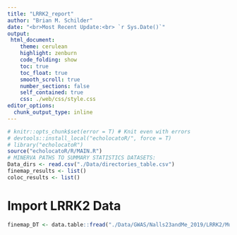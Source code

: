 ```yaml
---
title: "LRRK2_report"
author: "Brian M. Schilder"
date: "<br>Most Recent Update:<br> `r Sys.Date()`"
output:
 html_document:
    theme: cerulean
    highlight: zenburn
    code_folding: show
    toc: true
    toc_float: true
    smooth_scroll: true
    number_sections: false
    self_contained: true
    css: ./web/css/style.css
editor_options: 
  chunk_output_type: inline
---
```



```r
# knitr::opts_chunk$set(error = T) # Knit even with errors
# devtools::install_local("echolocatoR/", force = T)
# library("echolocatoR")
source("echolocatoR/R/MAIN.R")
# MINERVA PATHS TO SUMMARY STATISTICS DATASETS: 
Data_dirs <- read.csv("./Data/directories_table.csv")
finemap_results <- list()
coloc_results <- list()
```


# Import LRRK2 Data

```r
finemap_DT <- data.table::fread("./Data/GWAS/Nalls23andMe_2019/LRRK2/Multi-finemap/Multi-finemap_results.txt")

```

